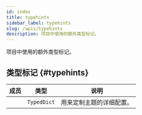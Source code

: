 ```yaml
---
id: index
title: typehints
sidebar_label: typehints
slug: /apis/typehints
description: 项目中使用的额外类型标记。
---
```



<APITopBar type="module" source="typehints" />

项目中使用的额外类型标记。

## 类型标记 {#typehints}

|                                        成员                                         |    类型     | <center>说明</center>    |
| :---------------------------------------------------------------------------------: | :---------: | :----------------------- |
| [<IconObjType type="type" hasText={true} text="ThemeConfigs"/>](./ThemeConfigs.mdx) | `TypedDict` | 用来定制主题的详细配置。 |
